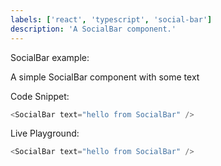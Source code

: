 ```yaml
---
labels: ['react', 'typescript', 'social-bar']
description: 'A SocialBar component.'
---
```



SocialBar example:

A simple SocialBar component with some text

Code Snippet:
```js
<SocialBar text="hello from SocialBar" />
```


Live Playground:
```js live
<SocialBar text="hello from SocialBar" />
```
